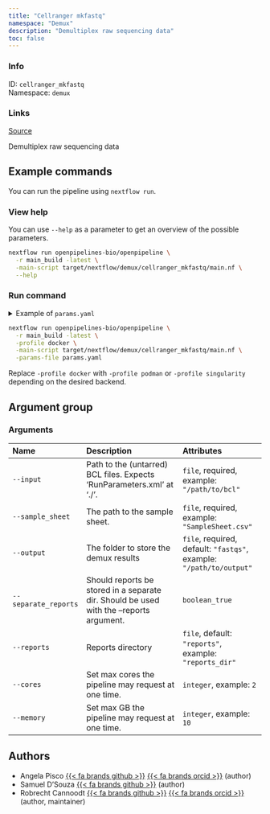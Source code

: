 ```yaml
---
title: "Cellranger mkfastq"
namespace: "Demux"
description: "Demultiplex raw sequencing data"
toc: false
---
```


::: {.column-margin}

### Info

ID: `cellranger_mkfastq`  
Namespace: `demux`

### Links
[Source](https://github.com/openpipelines-bio/openpipeline/blob/main/src/demux/cellranger_mkfastq){.btn-action .btn-sm .btn-info .btn role="button"}

:::

Demultiplex raw sequencing data

## Example commands

You can run the pipeline using `nextflow run`.

### View help

You can use `--help` as a parameter to get an overview of the possible parameters.

```bash
nextflow run openpipelines-bio/openpipeline \
  -r main_build -latest \
  -main-script target/nextflow/demux/cellranger_mkfastq/main.nf \
  --help
```

### Run command

<details>
<summary>Example of `params.yaml`</summary>
```yaml

```
</details>

```bash
nextflow run openpipelines-bio/openpipeline \
  -r main_build -latest \
  -profile docker \
  -main-script target/nextflow/demux/cellranger_mkfastq/main.nf \
  -params-file params.yaml
```

:::{.callout-note}
Replace `-profile docker` with `-profile podman` or `-profile singularity` depending on the desired backend.
:::

## Argument group

### Arguments

|Name                 |Description                                                                             |Attributes                                                          |
|:--------------------|:---------------------------------------------------------------------------------------|:-------------------------------------------------------------------|
|`--input`            |Path to the (untarred) BCL files. Expects 'RunParameters.xml' at './'.                  |`file`, required, example: `"/path/to/bcl"`                         |
|`--sample_sheet`     |The path to the sample sheet.                                                           |`file`, required, example: `"SampleSheet.csv"`                      |
|`--output`           |The folder to store the demux results                                                   |`file`, required, default: `"fastqs"`, example: `"/path/to/output"` |
|`--separate_reports` |Should reports be stored in a separate dir. Should be used with the --reports argument. |`boolean_true`                                                      |
|`--reports`          |Reports directory                                                                       |`file`, default: `"reports"`, example: `"reports_dir"`              |
|`--cores`            |Set max cores the pipeline may request at one time.                                     |`integer`, example: `2`                                             |
|`--memory`           |Set max GB the pipeline may request at one time.                                        |`integer`, example: `10`                                            |

## Authors

  * Angela Pisco [{{< fa brands github >}}](https://github.com/aopisco) [{{< fa brands orcid >}}](https://orcid.org/0000-0003-0142-2355) (author)
  * Samuel D'Souza [{{< fa brands github >}}](https://github.com/srdsam) (author)
  * Robrecht Cannoodt [{{< fa brands github >}}](https://github.com/rcannood) [{{< fa brands orcid >}}](https://orcid.org/0000-0003-3641-729X) (author, maintainer)
